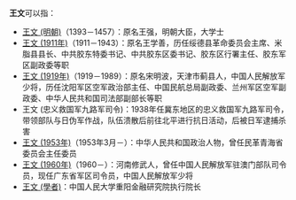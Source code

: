 '''王文'''可以指：
* [[王文_(明朝)|王文 (明朝)]]（1393－1457）：原名王强，明朝大臣，大学士
* [[王文_(1911年)|王文 (1911年)]]（1911－1943）：原名王学善，历任绥德县革命委员会主席、米脂县县长、中共胶东特委书记、中共胶东区委书记、胶东区行署主任、胶东军区副政委等职
* [[王文_(1919年)|王文 (1919年)]]（1919－1989）：原名宋明波，天津市蓟县人，中国人民解放军少将，历任沈阳军区空军政治部主任、中国民航总局副政委、兰州军区空军副政委、中华人民共和国司法部副部长等职
* 王文 (忠义救国军九路军司令)：1938年任冀东地区的忠义救国军九路军司令，带领部队与日伪军作战，队伍溃散后前往北平进行抗日活动，后被日军逮捕杀害
* [[王文_(1953年)|王文 (1953年)]]（1953年3月－）：中华人民共和国政治人物，曾任民革青海省委员会主任委员
* [[王文_(1960年)|王文 (1960年)]]（1960－）：河南修武人，曾任中国人民解放军驻澳门部队司令员，现任广东省军区司令员，中国人民解放军少将
* [[王文_(學者)|王文 (學者)]]：中国人民大学重阳金融研究院执行院长
{{Disambiguation|W|cat=二字王姓人名消歧义}}